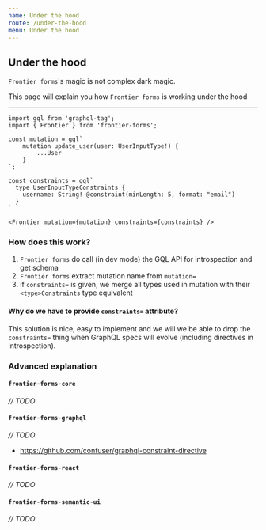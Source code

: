 ```yaml
---
name: Under the hood
route: /under-the-hood
menu: Under the hood
---
```


## Under the hood

`Frontier forms`'s magic is not complex dark magic.

This page will explain you how `Frontier forms` is working under the hood

----

```
import gql from 'graphql-tag';
import { Frontier } from 'frontier-forms';

const mutation = gql`
    mutation update_user(user: UserInputType!) {
        ...User
    }
`;

const constraints = gql`
  type UserInputTypeConstraints {
    username: String! @constraint(minLength: 5, format: "email")
  }
`

<Frontier mutation={mutation} constraints={constraints} />
```

### How does this work?

1. `Frontier forms` do call (in dev mode) the GQL API for introspection and get schema
2. `Frontier forms` extract mutation name from `mutation=`
3. if `constraints=` is given, we merge all types used in mutation with their `<type>Constraints` type equivalent

#### Why do we have to provide `constraints=` attribute?
This solution is nice, easy to implement and we will we be able to drop the `constraints=` thing when GraphQL specs will evolve (including directives in introspection).


### Advanced explanation


<!-- ![global-diagram](/frontier-forms-under-the-hood.png) -->


#### `frontier-forms-core`

*// TODO*

#### `frontier-forms-graphql`

*// TODO*

- https://github.com/confuser/graphql-constraint-directive

#### `frontier-forms-react`

*// TODO*

#### `frontier-forms-semantic-ui`

*// TODO*
